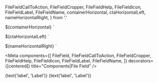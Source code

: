 
  FileFieldCallToAction,
  FileFieldCropper,
  FileFieldHelp,
  FileFieldIcon,
  FileFieldLabel,
  FileFieldName,
  containerHorizontal,
  ctaHorizontalLeft,
  nameHorizontalRight,
} from '.'

  ${containerHorizontal}
`

  ${ctaHorizontalLeft}
`

  ${nameHorizontalRight}
`

<Meta
  components={[
    FileField,
    FileFieldCallToAction,
    FileFieldCropper,
    FileFieldHelp,
    FileFieldIcon,
    FileFieldLabel,
    FileFieldName,
  ]}
  decorators={[centered]}
  title="Components|File Field"
/>

<Preview>
  <Story name="Default">
    <Formik initialValues={{ file: '' }} onSubmit={action('onSubmit')}>
      <FileField
        fileName={text('fileName', '')}
        isDisabled={boolean('isDisabled', false)}
        isRequired={boolean('isRequired', true)}
        name="file"
      >
        <FileFieldCallToAction
          delay={number('delay', 200)}
          isLoading={boolean('isLoading', false)}
          variant={
            select(
              'variant',
              {
                default: '',
                light: 'light',
                dark: 'dark',
                primary: 'primary',
                info: 'info',
                success: 'success',
                warning: 'warning',
                danger: 'danger',
              },
              ''
            ) || undefined
          }
        >
          <FileFieldIcon />
          <FileFieldLabel>{text('label', 'Label')}</FileFieldLabel>
        </FileFieldCallToAction>
        <FileFieldName />
        <FileFieldCropper alt="Cropped Image" />
        <FileFieldHelp />
      </FileField>
    </Formik>
  </Story>
  <Story name="Horizontal">
    <Formik initialValues={{ file: '' }} onSubmit={action('onSubmit')}>
      <FileField
        fileName={text('fileName', '')}
        isDisabled={boolean('isDisabled', false)}
        isRequired={boolean('isRequired', true)}
        name="file"
      >
        <ContainerHorizontal>
          <FileFieldCallToActionHorizontal
            delay={number('delay', 200)}
            isLoading={boolean('isLoading', false)}
            variant={
              select(
                'variant',
                {
                  default: '',
                  light: 'light',
                  dark: 'dark',
                  primary: 'primary',
                  info: 'info',
                  success: 'success',
                  warning: 'warning',
                  danger: 'danger',
                },
                ''
              ) || undefined
            }
          >
            <FileFieldIcon />
            <FileFieldLabel>{text('label', 'Label')}</FileFieldLabel>
          </FileFieldCallToActionHorizontal>
          <FileFieldNameHorizontal />
        </ContainerHorizontal>
        <FileFieldCropper alt="Cropped Image" />
        <FileFieldHelp />
      </FileField>
    </Formik>
  </Story>
</Preview>
